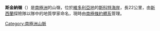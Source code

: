{{coord|74|24|S|161|45|E|display=title}}

'''斯金納嶺'''（{{lang-en|Skinner Ridge}}）是[[南極洲|南極洲]]的山嶺，位於[[維多利亞地|維多利亞地]]的[[斯科特海岸|斯科特海岸]]，長22公里，由[[新西蘭|新西蘭]]探險隊以隊中的地質學家命名，現時由[[南極條約體系|南極條約體系]]管理。

{{DEFAULTSORT:Skinner Ridge}}
[[Category:南極洲山脈|Category:南極洲山脈]]


{{ScottCoast-geo-stub}}